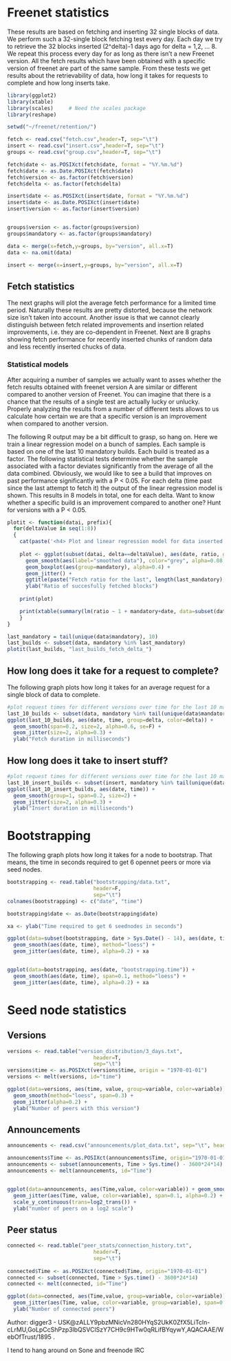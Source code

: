 Freenet statistics
========================================================

These results are based on fetching and inserting 32 single blocks of data. We perform such a 32-single block fetching test every day. Each day we try to retrieve the 32 blocks inserted (2^delta)-1 days ago for delta = 1,2, ... 8. We repeat this process every day for as long as there isn't a new Freenet version. All the fetch results which have been obtained with a specific version of freenet are part of the same sample. From these tests we get results about the retrievability of data, how long it takes for requests to complete and how long inserts take.

```r
library(ggplot2)
library(xtable)
library(scales)     # Need the scales package
library(reshape)

setwd("~/freenet/retention/")

fetch <- read.csv("fetch.csv",header=T, sep="\t")
insert <- read.csv("insert.csv",header=T, sep="\t")
groups <- read.csv("group.csv",header=T, sep="\t")

fetch$date <- as.POSIXct(fetch$date, format = "%Y.%m.%d")
fetch$date <- as.Date.POSIXct(fetch$date)
fetch$version <- as.factor(fetch$version)
fetch$delta <- as.factor(fetch$delta)

insert$date <- as.POSIXct(insert$date, format = "%Y.%m.%d")
insert$date <- as.Date.POSIXct(insert$date)
insert$version <- as.factor(insert$version)


groups$version <- as.factor(groups$version)
groups$mandatory <- as.factor(groups$mandatory)

data <- merge(x=fetch,y=groups, by="version", all.x=T)
data <- na.omit(data)

insert <- merge(x=insert,y=groups, by="version", all.x=T)
```

Fetch statistics
--------------------------------------------------

The next graphs will plot the average fetch performance for a limited time period. Naturally these results are pretty distorted, because the network size isn't taken into account. Another issue is that we cannot clearly distinguish between fetch related improvements and insertion related improvements, i.e. they are co-dependent in Freenet. Next are 8 graphs showing fetch performance for recently inserted chunks of random data and less recently inserted chucks of data.

### Statistical models

After acquiring a number of samples we actually want to asses whether the fetch results obtained with freenet version A are similar or different compared to another version of Freenet. You can imagine that there is a chance that the results of a single test are actually lucky or unlucky. Properly analyzing the results from a number of different tests allows to us calculate how certain we are that a specific version is an improvement when compared to another version.

The following R output may be a bit difficult to grasp, so hang on. Here we train a linear regression model on a bunch of samples. Each sample is based on one of the last 10 mandatory builds. Each build is treated as a factor. The following statistical tests determine whether the sample associated with a factor deviates significantly from the average of all the data combined. Obviously, we would like to see a build that improves on past performance significantly with a P < 0.05. For each delta (time past since the last attempt to fetch it) the output of the linear regression model is shown. This results in 8 models in total, one for each delta. Want to know whether a specific build is an improvement compared to another one? Hunt for versions with a P < 0.05.


```r
plotit <- function(datai, prefix){
  for(deltaValue in seq(1:8))
  {
    cat(paste('<h4> Plot and linear regression model for data inserted ', (2^deltaValue)-1, 'days ago</h4>\n'))
    
    plot <- ggplot(subset(datai, delta==deltaValue), aes(date, ratio, group=1, fill=mandatory, color=mandatory)) +
      geom_smooth(aes(label="smoothed data"), color="grey", alpha=0.08, span=0.3, se=F) +
      geom_boxplot(aes(group=mandatory), alpha=0.4) +
      geom_jitter() + 
      ggtitle(paste("Fetch ratio for the last", length(last_mandatory), "mandatory builds for data inserted", (2^deltaValue)-1, "day(s) ago.")) + 
      ylab("Ratio of succesfully fetched blocks")
  
    print(plot)

    print(xtable(summary(lm(ratio ~ 1 + mandatory+date, data=subset(datai, delta==deltaValue)))), type="html", comment=FALSE)
    }
}

last_mandatory = tail(unique(data$mandatory), 10)
last_builds <- subset(data, mandatory %in% last_mandatory)
plotit(last_builds, "last_builds_fetch_delta_")
```

How long does it take for a request to complete?
-----------------------------------------------

The following graph plots how long it takes for an average request for a single block of data to complete.

```r

#plot request times for different versions over time for the last 10 mandatory builds
last_10_builds <- subset(data, mandatory %in% tail(unique(data$mandatory), 10))
ggplot(last_10_builds, aes(date, time, group=delta, color=delta)) + 
  geom_smooth(span=0.2, size=2, alpha=0.6, se=F) +
  geom_jitter(size=2, alpha=0.3) +
  ylab("Fetch duration in milliseconds")

```

How long does it take to insert stuff?
----------------------

```r
#plot request times for different versions over time for the last 10 mandatory builds
last_10_insert_builds <- subset(insert, mandatory %in% tail(unique(data$mandatory), 10))
ggplot(last_10_insert_builds, aes(date, time)) + 
  geom_smooth(group=1, span=0.2, size=2) +
  geom_jitter(size=2, alpha=0.3) +
  ylab("Insert duration in milliseconds")
```


Bootstrapping
=================================

The following graph plots how long it takes for a node to bootstrap. That means, the time in seconds required to get 6 opennet peers or more via seed nodes.

```r
bootstrapping <- read.table("bootstrapping/data.txt",
                            header=F, 
                            sep="\t")
colnames(bootstrapping) <- c("date", "time")

bootstrapping$date <- as.Date(bootstrapping$date)

xa <- ylab("Time required to get 6 seednodes in seconds")

ggplot(data=subset(bootstrapping, date > Sys.Date() - 14), aes(date, time)) +
  geom_smooth(aes(date, time), method="loess") + 
  geom_jitter(aes(date, time), alpha=0.2) + xa


ggplot(data=bootstrapping, aes(date, "bootstrapping.time")) +
  geom_smooth(aes(date, time), span=0.1, method="loess") + 
  geom_jitter(aes(date, time), alpha=0.2) + xa

```

Seed node statistics
==============================


Versions
----------------------

```r
versions <- read.table("version_distribution/3_days.txt",
                            header=T, 
                            sep="\t")
versions$time <- as.POSIXct(versions$time, origin = "1970-01-01")
versions <- melt(versions, id="time")

ggplot(data=versions, aes(time, value, group=variable, color=variable)) +
  geom_smooth(method="loess", span=0.3) + 
  geom_jitter(alpha=0.2) + 
  ylab("Number of peers with this version")
```

Announcements
--------------

```r
announcements <- read.csv("announcements/plot_data.txt", sep="\t", header=TRUE, colClasses = c("numeric", "numeric","numeric", "numeric"))

announcements$Time <- as.POSIXct(announcements$Time, origin="1970-01-01")
announcements <- subset(announcements, Time > Sys.time() - 3600*24*14)
announcements <- melt(announcements, id="Time")


ggplot(data=announcements, aes(Time,value, color=variable)) + geom_smooth() + 
  geom_jitter(aes(Time, value, color=variable), span=0.1, alpha=0.2) + 
  scale_y_continuous(trans=log2_trans()) + 
  ylab("number of peers on a log2 scale")

```


Peer status
-------------------------------

```r
connected <- read.table("peer_stats/connection_history.txt",
                            header=T, 
                            sep="\t")
                            
connected$Time <- as.POSIXct(connected$Time, origin="1970-01-01")
connected <- subset(connected, Time > Sys.time() - 3600*24*14)
connected <- melt(connected, id="Time")

ggplot(data=connected, aes(Time,value, group=variable, color=variable)) + geom_smooth() + 
  geom_jitter(aes(Time, value, color=variable, group=variable), span=0.1, alpha=0.2) +
  ylab("Number of connected peers")
```



Author: digger3 - USK@zALLY9pbzMNicVn280HYqS2UkK0ZfX5LiTcln-cLrMU,GoLpCcShPzp3lbQSVClSzY7CH9c9HTw0qRLifBYqywY,AQACAAE/WebOfTrust/1895 .

I tend to hang around on Sone and freenode IRC 
